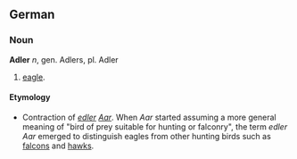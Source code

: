 == German ==
===Noun===
'''Adler''' ''n'', gen. Adlers, pl. Adler

# [[eagle]].

====Etymology====
* Contraction of ''[[edel|edler]] [[Aar]]''. When ''Aar'' started assuming a more general meaning of "bird of prey suitable for hunting or falconry", the term ''edler Aar'' emerged to distinguish eagles from other hunting birds such as [[falcon]]s and [[hawk]]s.